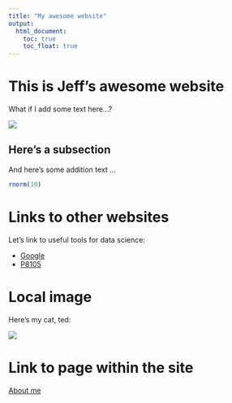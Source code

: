 ```yaml
---
title: "My awesome website"
output: 
  html_document:
    toc: true
    toc_float: true
---
```


# This is Jeff's awesome website

What if I add some text here...?

![](https://media.giphy.com/media/drXGoW1iudhKw/giphy.gif)


## Here's a subsection

And here's some addition text ...

```r
rnorm(10)
```

# Links to other websites

Let's link to useful tools for data science:

* [Google](https://www.google.com)
* [P8105](https://p8105.com)

# Local image

Here's my cat, ted:

![](images/ted.jpg)

# Link to page within the site

[About me](about.html)


